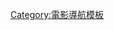 {{Navbox
|name     = 香港影壇七公主
|title    = 香港影壇[[七公主]]
|listclass = hlist
|list1 =
* [[馮素波]]
* [[沈芝華]]
* [[陳寶珠]]
* [[蕭芳芳]]
* [[薛家燕]]
* [[王愛明]]
* [[馮寶寶]]
}}<noinclude>
[[Category:電影導航模板]]
</noinclude>